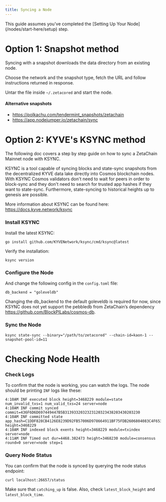 ```yaml
---
title: Syncing a Node
---
```



<Alert variant="note">
  This guide assumes you've completed the [Setting Up Your Node](/nodes/start-here/setup) step.
</Alert>

# Option 1: Snapshot method

Syncing with a snapshot downloads the data directory from an existing node.

Choose the network and the snapshot type, fetch the URL and follow instructions
returned in response.


<NodeSnapshots apiUrl="https://snapshots.rpc.zetachain.com" />

Untar the file inside `~/.zetacored` and start the node.

#### Alternative snapshots

- https://polkachu.com/tendermint_snapshots/zetachain
- https://app.nodejumper.io/zetachain/sync

# Option 2: KYVE's KSYNC method

The following doc covers a step by step guide on how to sync a ZetaChain Mainnet
node with KSYNC.

KSYNC is a tool capable of syncing blocks and state-sync snapshots from the
decentralized KYVE data lake directly into Cosmos blockchain nodes. With KSYNC
Cosmos validators don't need to wait for peers in order to block-sync and they
don't need to search for trusted app hashes if they want to state-sync.
Furthermore, state-syncing to historical heights up to genesis are possible.

More information about KSYNC can be found here: https://docs.kyve.network/ksync

### Install KSYNC

Install the latest KSYNC:

```
go install github.com/KYVENetwork/ksync/cmd/ksync@latest
```

Verify the installation:

```
ksync version
```

### Configure the Node

And change the following config in the `config.toml` file:

```text filename="~/.zetacored/config/config.toml"
db_backend = "goleveldb"
```

Changing the db_backend to the default goleveldb is required for now, since
KSYNC does not yet support the pebbledb from ZetaChain’s dependency
https://github.com/BlockPILabs/cosmos-db.

### Sync the Node

```
ksync state-sync --binary="/path/to/zetacored" --chain-id=kaon-1 --snapshot-pool-id=11
```

# Checking Node Health

### Check Logs

To confirm that the node is working, you can watch the logs. The node should be
printing `INF` logs like these:

```
4:10AM INF executed block height=3468229 module=state num_invalid_txs=1 num_valid_txs=24 server=node
4:10AM INF commit synced commit=436F6D6D697449447B5B3139332032323120323438203430203230
4:10AM INF committed state app_hash=C1DDF828CB4126E8239D92FB57006D978664911BF75FDB2606804083C4F65354 height=3468229
4:10AM INF indexed block exents height=3468229 module=txindex server=node
4:11AM INF Timed out dur=4468.382473 height=3468230 module=consensus round=0 server=node step=1
```

### Query Node Status

You can confirm that the node is synced by querying the node status endpoint:

```
curl localhost:26657/status
```

Make sure that `catching_up` is false. Also, check `latest_block_height` and
`latest_block_time`.
